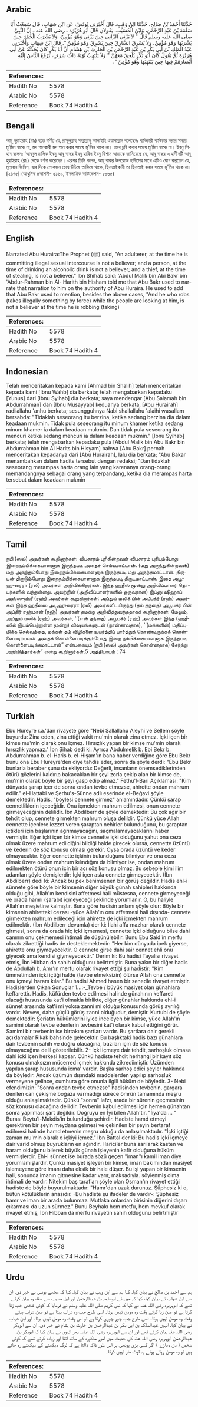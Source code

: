 ## Arabic


<div dir="rtl" lang="ar" style={{fontSize:'larger',backgroundColor:'#f8f9fa',padding:20}}>
حَدَّثَنَا أَحْمَدُ بْنُ صَالِحٍ، حَدَّثَنَا ابْنُ وَهْبٍ، قَالَ أَخْبَرَنِي يُونُسُ، عَنِ ابْنِ شِهَابٍ، قَالَ سَمِعْتُ أَبَا سَلَمَةَ بْنَ عَبْدِ الرَّحْمَنِ، وَابْنَ الْمُسَيَّبِ، يَقُولاَنِ قَالَ أَبُو هُرَيْرَةَ ـ رضى الله عنه ـ إِنَّ النَّبِيَّ صلى الله عليه وسلم قَالَ ‏"‏ لاَ يَزْنِي الزَّانِي حِينَ يَزْنِي وَهْوَ مُؤْمِنٌ، وَلاَ يَشْرَبُ الْخَمْرَ حِينَ يَشْرَبُهَا وَهْوَ مُؤْمِنٌ، وَلاَ يَسْرِقُ السَّارِقُ حِينَ يَسْرِقُ وَهْوَ مُؤْمِنٌ ‏"‏‏.‏ قَالَ ابْنُ شِهَابٍ وَأَخْبَرَنِي عَبْدُ الْمَلِكِ بْنُ أَبِي بَكْرِ بْنِ عَبْدِ الرَّحْمَنِ بْنِ الْحَارِثِ بْنِ هِشَامٍ أَنَّ أَبَا بَكْرٍ كَانَ يُحَدِّثُهُ عَنْ أَبِي هُرَيْرَةَ ثُمَّ يَقُولُ كَانَ أَبُو بَكْرٍ يُلْحِقُ مَعَهُنَّ ‏"‏ وَلاَ يَنْتَهِبُ نُهْبَةً ذَاتَ شَرَفٍ، يَرْفَعُ النَّاسُ إِلَيْهِ أَبْصَارَهُمْ فِيهَا حِينَ يَنْتَهِبُهَا وَهْوَ مُؤْمِنٌ ‏"‏‏.‏
</div>
<div style={{backgroundColor:'#f8f9fa',padding:20, marginBottom: 10}}><table> <thead> <tr> <th>References:</th> <th></th> </tr> </thead> <tbody><tr><td>Hadith No</td><td>5578</td></tr><tr><td>Arabic No</td><td>5578</td></tr><tr><td>Reference</td><td>Book 74 Hadith 4</td></tr></tbody></table></div>

## Bengali


<div dir="ltr" lang="bn" style={{fontSize:'larger',backgroundColor:'#f8f9fa',padding:20}}>
আবূ হুরাইরাহ (রাঃ) হতে বর্ণিত যে, রাসূলুল্লাহ সাল্লাল্লাহু আলাইহি ওয়াসাল্লাম বলেছেনঃ ব্যভিচারী ব্যভিচার করার সময়ে মু’মিন থাকে না, মদ পানকারী মদ পান করার সময়ে মু’মিন থাকে না। চোর চুরি করার সময়ে মু’মিন থাকে না। ইবনু শিহাব বলেনঃ ‘আবদুল মালিক ইবনু আবূ বাকর ইবনু হারিস ইবনু হিশাম আমাকে জানিয়েছে যে, আবূ বাকর এ হাদীসটি আবূ হুরাইরাহ (রাঃ) থেকে বর্ণনা করেছেন। এরপর তিনি বলেন, আবূ বাকর উপরোক্ত হাদীসের সাথে এটিও যোগ করতেন যে, মূল্যবান জিনিস, যার দিকে লোকজন চোখ উঁচিয়ে তাকিয়ে থাকে, ছিনতাইকারী তা ছিনতাই করার সময়ে মু’মিন থাকে না।[২৪৭৫] (আধুনিক প্রকাশনী- ৫১৬৯, ইসলামিক ফাউন্ডেশন- ৫০৬৫)
</div>
<div style={{backgroundColor:'#f8f9fa',padding:20, marginBottom: 10}}><table> <thead> <tr> <th>References:</th> <th></th> </tr> </thead> <tbody><tr><td>Hadith No</td><td>5578</td></tr><tr><td>Arabic No</td><td>5578</td></tr><tr><td>Reference</td><td>Book 74 Hadith 4</td></tr></tbody></table></div>

## English


<div dir="ltr" lang="en" style={{fontSize:'larger',backgroundColor:'#f8f9fa',padding:20}}>
Narrated Abu Huraira:The Prophet (ﷺ) said, "An adulterer, at the time he is committing illegal sexual intercourse is not a believer; and a person, at the time of drinking an alcoholic drink is not a believer; and a thief, at the time of stealing, is not a believer." Ibn Shihab said: 'Abdul Malik bin Abi Bakr bin 'Abdur-Rahman bin Al- Harith bin Hisham told me that Abu Bakr used to narrate that narration to him on the authority of Abu Huraira. He used to add that Abu Bakr used to mention, besides the above cases, "And he who robs (takes illegally something by force) while the people are looking at him, is not a believer at the time he is robbing (taking)
</div>
<div style={{backgroundColor:'#f8f9fa',padding:20, marginBottom: 10}}><table> <thead> <tr> <th>References:</th> <th></th> </tr> </thead> <tbody><tr><td>Hadith No</td><td>5578</td></tr><tr><td>Arabic No</td><td>5578</td></tr><tr><td>Reference</td><td>Book 74 Hadith 4</td></tr></tbody></table></div>

## Indonesian


<div dir="ltr" lang="id" style={{fontSize:'larger',backgroundColor:'#f8f9fa',padding:20}}>
Telah menceritakan kepada kami [Ahmad bin Shalih] telah menceritakan kepada kami [Ibnu Wahb] dia berkata; telah mengabarkan kepadaku [Yunus] dari [Ibnu Syihab] dia berkata; saya mendengar [Abu Salamah bin Abdurrahman] dan [Ibnu Musayyab] keduanya berkata, [Abu Hurairah] radliallahu 'anhu berkata; sesungguhnya Nabi shallallahu 'alaihi wasallam bersabda: "Tidaklah seseorang itu berzina, ketika sedang berzina dia dalam keadaan mukmin. Tidak pula seseorang itu minum khamer ketika sedang minum khamer ia dalam keadaan mukmin. Dan tidak pula seseorang itu mencuri ketika sedang mencuri ia dalam keadaan mukmin." [Ibnu Syihab] berkata; telah mengabarkan kepadaku pula [Abdul Malik bin Abu Bakr bin Abdurrahman bin Al Harits bin Hisyam] bahwa [Abu Bakr] pernah menceritakan kepadanya dari [Abu Hurairah], lalu dia berkata; "Abu Bakar menambahkan dalam hadits tersebut dengan redaksi; "Dan tidaklah seseorang merampas harta orang lain yang karenanya orang-orang memandangnya sebagai orang yang terpandang, ketika dia merampas harta tersebut dalam keadaan mukmin
</div>
<div style={{backgroundColor:'#f8f9fa',padding:20, marginBottom: 10}}><table> <thead> <tr> <th>References:</th> <th></th> </tr> </thead> <tbody><tr><td>Hadith No</td><td>5578</td></tr><tr><td>Arabic No</td><td>5578</td></tr><tr><td>Reference</td><td>Book 74 Hadith 4</td></tr></tbody></table></div>

## Tamil


<div dir="ltr" lang="ta" style={{fontSize:'larger',backgroundColor:'#f8f9fa',padding:20}}>
நபி (ஸல்) அவர்கள் கூறினார்கள்: விபசாரம் புரிகின்றவன் விபசாரம் புரியும்போது இறைநம்பிக்கையாளனாக இருந்தபடி அதைச் செய்யமாட்டான். (மது அருந்துகின்றவன்) மது அருந்தும்போது இறைநம்பிக்கையாளனாக இருந்தபடி மது அருந்தமாட்டான். திருடன் திருடும்போது இறைநம்பிக்கையாளனாக இருந்தபடி திருடமாட்டான். இதை அபூஹுரைரா (ரலி) அவர்கள் அறிவிக்கிறார்கள். இந்த ஹதீஸ் மூன்று அறிவிப்பாளர் தொடர்களில் வந்துள்ளது. அவற்றின் (அறிவிப்பாளர்களில் ஒருவரான) இப்னு ஷிஹாப் அஸ்ஸுஹ்ரீ (ரஹ்) அவர்கள் கூறுகிறார்கள்: அப்துல் மலிக் பின் அபீபக்ர் (ரஹ்) அவர்கள் இந்த ஹதீஸை அபூஹுரைரா (ரலி) அவர்களிடமிருந்து (தம் தந்தை) அபூபக்ர் பின் அப்திர் ரஹ்மான் (ரஹ்) அவர்கள் தமக்கு அறிவித்துவந்ததாகக் கூறினார்கள். மேலும், அப்துல் மலிக் (ரஹ்) அவர்கள், ‘‘(என் தந்தை) அபூபக்ர் (ரஹ்) அவர்கள் இந்த (ஹதீஸில் இடம்பெற்றுள்ள மூன்று) விஷயங்களுடன் (நான்காவதாக), ‘‘(மக்களின்) மதிப்புமிக்க செல்வத்தை, மக்கள் தம் விழிகளை உயர்த்திப் பார்த்துக் கொண்டிருக்கக் கொள்ளையடிப்பவன் அதைக் கொள்ளையடிக்கும்போது இறை நம்பிக்கையாளனாக இருந்தபடி கொள்ளையடிக்கமாட்டான்” என்பதையும் (நபி (ஸல்) அவர்கள் சொன்னதாக) சேர்த்து அறிவித்தார்கள்” என்று கூறினார்கள்.5 அத்தியாயம் : 74
</div>
<div style={{backgroundColor:'#f8f9fa',padding:20, marginBottom: 10}}><table> <thead> <tr> <th>References:</th> <th></th> </tr> </thead> <tbody><tr><td>Hadith No</td><td>5578</td></tr><tr><td>Arabic No</td><td>5578</td></tr><tr><td>Reference</td><td>Book 74 Hadith 4</td></tr></tbody></table></div>

## Turkish


<div dir="ltr" lang="tr" style={{fontSize:'larger',backgroundColor:'#f8f9fa',padding:20}}>
Ebu Hureyre r.a.'dan rivayete göre "Nebi Sallallahu Aleyhi ve Sellem şöyle buyurdu: Zina eden, zina ettiği vakit mu'min olarak zina etmez. İçki içen bir kimse mu'min olarak onu içmez. Hırsızlık yapan bir kimse mu'min olarak hırsızlık yapmaz." İbn Şihab dedi ki: Ayrıca Abdulmelik b. Ebi Bekr b. Abdurrahman b. el-Haris b. el-Hişam'ın bana haber verdiğine göre Ebu Bekr bunu ona Ebu Hureyre'den diye tahdis eder, sonra da şöyle derdi: "Ebu Bekr bunlarla beraber şunu da ekliyordu: Değerli, insanların önemsediklerinden ötürü gözlerini kaldırıp bakacaklan bir şeyi zorla çekip alan bir kimse de, mu'min olarak böyle bir şeyi gasp edip almaz." Fethu'l-Bari Açıklaması: "Kim dünyada şarap içer de sonra ondan tevbe etmezse, ahirette ondan mahrum edilir." el-Hattabi ve Şerhu's-Sünne adlı eserinde el-Beğavi şöyle demektedir: Hadis, "böylesi cennete girmez" anlamındadır. Çünkü şarap cennetliklerin içeceğidir. Onu içmekten mahrum edilmesi, onun cennete girmeyeceğinin delilidir. İbn Abdilberr de şöyle demektedir: Bu çok ağır bir tehdit olup, cennete girmekten mahrum oluşa delildir. Çünkü yüce Allah cennette içenlere lezzet veren şaraptan nehirler bulunduğunu, bu şaraptan içtikleri için başlarının ağrımayacağını, saçmalamayacaklarını haber vermiştir. Eğer içki içen bir kimse cennette içki olduğunu yahut ona ceza olmak üzere mahrum edildiğini bildiği halde girecek olursa, cennette üzüntü ve kederin de söz konusu olması gerekir. Oysa orada üzüntü ve keder olmayacaktır. Eğer cennette içkinin bulunduğunu bilmiyor ve ona ceza olmak üzere ondan mahrum kılındığını da bilmiyor ise, ondan mahrum edilmekten ötürü onun için bir acı söz konusu olmaz. Bu sebeple kimi ilim adamları şöyle demişlerdir: İçki içen asla cennete girmeyecektir. (İbn Abdilberr) dedi ki: Ancak bu pek benimsenen bir görüş değildir. Hadis ehl-i sünnete göre böyle bir kimsenin diğer büyük günah sahipleri hakkında olduğu gibi, Allah'ın kendisini affetmesi hali müstesna, cennete girmeyeceği ve orada hamrı (şarabı) içmeyeceği şeklinde yorumlanır. O, bu haliyle Allah'ın meşietine kalmıştır. Buna göre hadisin anlamı şöyle olur: Böyle bir kimsenin ahiretteki cezası -yüce Allah'ın onu affetmesi hali dışında- cennete girmekten mahrum edileceği için ahirette de içki içmekten mahrum edilmektir. (İbn Abdilberr devamla) der ki: İlahi affa mazhar olarak cennete girmesi, sonra da orada hiç içki içmemesi, cennette içki olduğunu bilse dahi canının onu çekmemesi ihtimali de düşünülebilir. Bunu Ebu Said'in merfu olarak zikrettiği hadis de desteklemektedir: "Her kim dünyada ipek giyerse, ahirette onu giymeyecektir. O cennete girse dahi sair cennet ehli onu giyecek ama kendisi giymeyecektir." Derim ki: Bu hadisi Tayalisı rivayet etmiş, İbn Hibban da sahih olduğunu belirtmiştir. Buna yakın bir diğer hadis de Abdullah b. Amr'ın merfu olarak rivayet ettiği şu hadistir: "Kim ümmetimden içki içtiği halde (tevbe etmeksizin) ölürse Allah ona cennette onu içmeyi haram kılar." Bu hadisi Ahmed hasen bir senedIe rivayet etmiştir. Hadislerden Çıkan Sonuçlar 1...:-_Tevbe / büyük masiyet olan günahlara keffarettir. Hadis, küfürden tevbe edilmesi halinde günahının keffareti olacağı hususunda kat'i olmakla birlikte, diğer günahlar hakkında ehl-i sünnet arasında kat'i mi yoksa zanni mi olduğu konusunda görüş ayrılığı vardır. Nevevı, daha güçlü görüş zanni olduğudur, demiştir. Kurtubi de şöyle demektedir: Şeriatın hükümlerini iyice inceleyen bir kimse, yüce Allah'ın samimi olarak tevbe edenlerin tevbesini kat'i olarak kabul ettiğini görür. Samimi bir tevbenin ise birtakım şartları vardır. Bu şartlara dair gerekli açıklamalar Rikak bahsinde gelecektir. Bu başlıktaki hadis bazı günahlara dair tevbenin sahih ve doğru olacağına, bazıları için de söz konusu olmayacağına delil gösterilebilir. 2- İçki içmeye dair tehdit, sarhoşluk olmasa dahi içki içen herkesi kapsar. Çünkü hadiste tehdit herhangi bir kayıt söz konusu olmaksızın mücerred içmek hakkında zikrediimiştir. Üzümden yapılan şarap hususunda icma' vardır. Başka sarhoş edici şeyler hakkında da böyledir. Ancak üzümün dışındaki maddelerden yapılıp sarhoşluk vermeyene gelince, cumhura göre onunla ilgili hüküm de böyledir. 3- Nebi efendimizin: "Sonra ondan tevbe etmezse" hadisinden tevbenin, gargara denilen can çekişme boğaza varmadığı sürece ömrün tamamında meşru olduğu anlaşılmaktadır. Çünkü "sonra" lafzı, arada bir sürenin geçmesinin söz konusu olacağına delildir. Tevbenin kabul edilmesi için hemen günahtan sonra yapılması şart değildir. Doğruyu en İyi bilen Allah'tır. "İiya'da ... " Burası Beytu'l-Makdis'in bulunduğu şehirdir. Hadiste hamd etmeyi gerektiren bir şeyin meydana gelmesi ve çekinilen bir şeyin bertaraf edilmesi halinde hamd etmenin meşru olduğu da anlaşılmaktadır. "İçki içtiği zaman mu'min olarak o içkiyi içmez." İbn Battal der ki: Bu hadis içki içmeye dair varid olmuş buyrukların en ağındır. Hariciler buna sarılarak kasten ve haram olduğunu bilerek büyük günah işleyenin kafir olduğuna hüküm vermişlerdir. Ehl-i sünnet ise burada sözü geçen "iman"ı kamil iman diye yorumlamışlardır. Çünkü masiyet işleyen bir kimse, iman bakımından masiyet işlemeyene göre imanı daha eksik bir hale düşer. Bu işi yapan bir kimsenin hali, sonunda imanın gitmesine kadar varır, maksadıyla. söylenmiş olma ihtimali de vardır. Nitekim baş tarafları şöyle olan Osman'ın rivayet ettiği hadiste de böyle buyurulmaktadır: "Hamr'dan uzak durunuz. Şüphesiz ki o, bütün kötülüklerin anasıdır. -Bu hadiste şu ifadeler de vardır-: Şüphesiz hamr ve iman bir arada bulunmaz. Mutlaka onlardan birisinin diğerini dışarı çıkarması da uzun sürmez." Bunu Beyhakı hem metfu, hem mevkuf olarak rivayet etmiş, İbn Hibban da merfu rivayetin sahih olduğunu belirtmiştir
</div>
<div style={{backgroundColor:'#f8f9fa',padding:20, marginBottom: 10}}><table> <thead> <tr> <th>References:</th> <th></th> </tr> </thead> <tbody><tr><td>Hadith No</td><td>5578</td></tr><tr><td>Arabic No</td><td>5578</td></tr><tr><td>Reference</td><td>Book 74 Hadith 4</td></tr></tbody></table></div>

## Urdu


<div dir="rtl" lang="ur" style={{fontSize:'larger',backgroundColor:'#f8f9fa',padding:20}}>
ہم سے احمد بن صالح نے بیان کیا، کہا ہم سے ابن وہب نے بیان کیا، کہا کہ مجھے یونس نے خبر دی، ان سے ابن شہاب نے بیان کیا، کہا کہ میں نے ابوسلمہ بن عبدالرحمٰن اور ابن مسیب سے سنا، وہ بیان کرتے تھے کہ ابوہریرہ رضی اللہ عنہ نے کہا کہ نبی کریم صلی اللہ علیہ وسلم نے فرمایا کہ کوئی شخص جب زنا کرتا ہے تو عین زنا کرتے وقت وہ مومن نہیں ہوتا۔ اسی طرح جب وہ شراب پیتا ہے تو عین شراب پیتے وقت وہ مومن نہیں ہوتا۔ اسی طرح جب چور چوری کرتا ہے تو اس وقت وہ مومن نہیں ہوتا۔ اور ابن شہاب نے بیان کیا، انہیں عبدالملک بن ابی بکر بن عبدالرحمٰن بن حارث بن ہشام نے خبر دی، ان سے ابوبکر رضی اللہ عنہ بیان کرتے تھے اور ان سے ابوہریرہ رضی اللہ عنہ۔ پھر انہوں نے بیان کیا کہ ابوبکر بن عبدالرحمٰن ابوہریرہ رضی اللہ عنہ کی حدیث میں امور مذکورہ کے ساتھ اتنا اور زیادہ کرتے تھے کہ کوئی شخص ( دن دھاڑے ) اگر کسی بڑی پونجی پر اس طور ڈاکہ ڈالتا ہے کہ لوگ دیکھتے کے دیکھتے رہ جاتے ہیں تو وہ مومن رہتے ہوئے یہ لوٹ مار نہیں کرتا۔
</div>
<div style={{backgroundColor:'#f8f9fa',padding:20, marginBottom: 10}}><table> <thead> <tr> <th>References:</th> <th></th> </tr> </thead> <tbody><tr><td>Hadith No</td><td>5578</td></tr><tr><td>Arabic No</td><td>5578</td></tr><tr><td>Reference</td><td>Book 74 Hadith 4</td></tr></tbody></table></div>